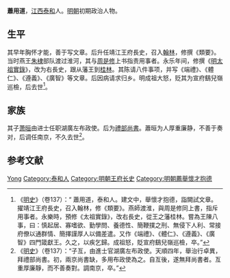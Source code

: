 '''蕭用道'''，[[江西|江西]][[泰和|泰和]]人。[[明朝|明朝]]初期政治人物。

== 生平 ==
其早年胸怀才能，善于写文章。后升任靖江王府長史，召入[[翰林|翰林]]，修撰《類要》。当时燕王[[朱棣|朱棣]]部队渡过淮河，其与[[周是修|周是修]]上书指责用事者。永乐年间，修撰《[[明太祖實錄|明太祖實錄]]》，改为右長史，跟从藩王到[[桂林|桂林]]。其陈请八件事项，并写《端禮》、《體仁》、《遵義》、《廣智》等文章。后因病请求归乡。明成祖大怒，贬其为宣府鷂兒嶺巡檢，后去世<ref>《[[明史|明史]]》（卷137）：“
蕭用道，泰和人。建文中，舉懷才抱德，詣闕試文章。擢靖江王府長史，召入翰林，修《類要》。燕師渡淮，與周是修同上書，指斥用事者。永樂時，預修《太祖實錄》，改右長史，從王之藩桂林。嘗為王陳八事，曰：慎起居、寡嗜欲、勤學問、養德性、簡鞭撲之刑、無侵下人利、常接府僚以通群情、簡擇謹厚人以備差遣。又作《端禮》、《體仁》、《遵義》、《廣智》四門箴獻王。久之，以疾乞歸。成祖怒，貶宣府鷂兒嶺巡檢，卒。”</ref>。

== 家族 ==
其子[[萧晅|萧晅]]由进士任职湖廣左布政使。后为[[禮部尚書|禮部尚書]]。蕭晅为人厚重廉静，不善于奏对，后调任南京，不久去世<ref>《[[明史|明史]]》（卷137）：“子亙，由進士官湖廣左布政使。天順四年，舉治行卓異，拜禮部尚書。初，兩京尚書缺，多用布政使為之。自亙後，遂無拜尚書者。亙重厚廉靜，而不善奏對。調南京，卒。”</ref>。

== 参考文献 ==
{{wikisource|明史/卷137}}
{{reflist}}

{{Authority control}}
{{DEFAULTSORT:Xiao}}
[[Category:萧姓|Yong]]
[[Category:泰和人|Category:泰和人]]
[[Category:明朝王府长史|Category:明朝王府长史]]
[[Category:明朝薦舉懷才抱德|Category:明朝薦舉懷才抱德]]

{{明朝人物小作品}}